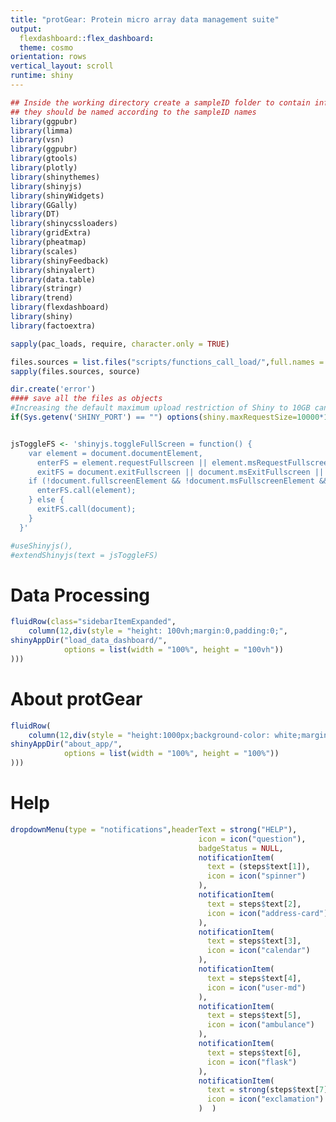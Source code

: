 ```yaml
---
title: "protGear: Protein micro array data management suite"
output:
  flexdashboard::flex_dashboard:
  theme: cosmo
orientation: rows
vertical_layout: scroll
runtime: shiny
---
```




```r
## Inside the working directory create a sampleID folder to contain information of the sampleIDs
## they should be named according to the sampleID names
library(ggpubr)
library(limma)
library(vsn)
library(ggpubr)
library(gtools)
library(plotly)
library(shinythemes)
library(shinyjs)
library(shinyWidgets)
library(GGally)
library(DT)
library(shinycssloaders)
library(gridExtra)
library(pheatmap)
library(scales)
library(shinyFeedback)
library(shinyalert)
library(data.table)
library(stringr)
library(trend)
library(flexdashboard)
library(shiny)
library(factoextra)

sapply(pac_loads, require, character.only = TRUE)

files.sources = list.files("scripts/functions_call_load/",full.names = TRUE)
sapply(files.sources, source)

dir.create('error')
#### save all the files as objects
#Increasing the default maximum upload restriction of Shiny to 10GB can add to globally
if(Sys.getenv('SHINY_PORT') == "") options(shiny.maxRequestSize=10000*1024^2)


jsToggleFS <- 'shinyjs.toggleFullScreen = function() {
    var element = document.documentElement,
      enterFS = element.requestFullscreen || element.msRequestFullscreen || element.mozRequestFullScreen || element.webkitRequestFullscreen,
      exitFS = document.exitFullscreen || document.msExitFullscreen || document.mozCancelFullScreen || document.webkitExitFullscreen;
    if (!document.fullscreenElement && !document.msFullscreenElement && !document.mozFullScreenElement && !document.webkitFullscreenElement) {
      enterFS.call(element);
    } else {
      exitFS.call(document);
    }
  }'

#useShinyjs(),
#extendShinyjs(text = jsToggleFS)
```


Data Processing {data-width=300}
======================================================================

```r
fluidRow(class="sidebarItemExpanded",
    column(12,div(style = "height: 100vh;margin:0,padding:0;",
shinyAppDir("load_data_dashboard/",
            options = list(width = "100%", height = "100vh"))
)))
```



About protGear {data-width=300}
======================================================================
 

```r
fluidRow(
    column(12,div(style = "height:1000px;background-color: white;margin: 0;padding: 0;",
shinyAppDir("about_app/",
            options = list(width = "100%", height = "100%"))
)))
```


Help 
======

```r
dropdownMenu(type = "notifications",headerText = strong("HELP"), 
                                          icon = icon("question"), 
                                          badgeStatus = NULL,
                                          notificationItem(
                                            text = (steps$text[1]),
                                            icon = icon("spinner")
                                          ),
                                          notificationItem(
                                            text = steps$text[2],
                                            icon = icon("address-card")
                                          ),
                                          notificationItem(
                                            text = steps$text[3],
                                            icon = icon("calendar")
                                          ),
                                          notificationItem(
                                            text = steps$text[4],
                                            icon = icon("user-md")
                                          ),
                                          notificationItem(
                                            text = steps$text[5],
                                            icon = icon("ambulance")
                                          ),
                                          notificationItem(
                                            text = steps$text[6],
                                            icon = icon("flask")
                                          ),
                                          notificationItem(
                                            text = strong(steps$text[7]),
                                            icon = icon("exclamation")
                                          )  )
```

